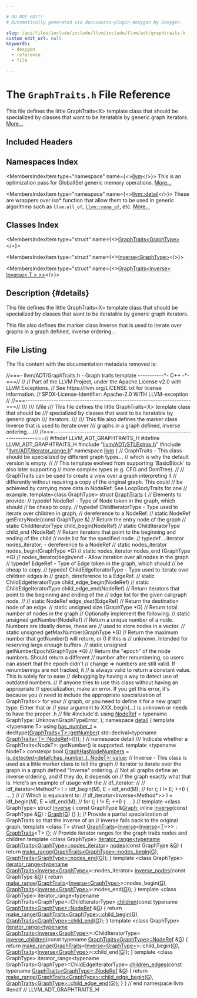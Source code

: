 ```yaml
---

# DO NOT EDIT!
# Automatically generated via docusaurus-plugin-doxygen by Doxygen.

slug: /api/files/include/include/llvm/include/llvm/adt/graphtraits-h
custom_edit_url: null
keywords:
  - doxygen
  - reference
  - file

---
```





# The `GraphTraits.h` File Reference

<DoxygenPage pluginConfig={pluginConfig}>

This file defines the little GraphTraits&lt;X&gt; template class that should be specialized by classes that want to be iteratable by generic graph iterators. <a href="#details">More...</a>

## Included Headers

<IncludesList>
<IncludesListItem
  filePath="llvm/ADT/STLExtras.h"
  permalink="/docs/api/files/include/include/llvm/include/llvm/adt/stlextras-h"
  isLocal="true" />
<IncludesListItem
  filePath="llvm/ADT/iterator_range.h"
  permalink="/docs/api/files/include/include/llvm/include/llvm/adt/iterator-range-h"
  isLocal="true" />
</IncludesList>

## Namespaces Index

<MembersIndex>

<MembersIndexItem
  type="namespace"
  name={<><a href="/docs/api/namespaces/llvm">llvm</a></>}>
This is an optimization pass for GlobalISel generic memory operations. <a href="/docs/api/namespaces/llvm/#details">More...</a>
</MembersIndexItem>

<MembersIndexItem
  type="namespace"
  name={<><a href="/docs/api/namespaces/llvm/detail">llvm::detail</a></>}>
These are wrappers over isa&#42; function that allow them to be used in generic algorithms such as <code>llvm:all&#95;of</code>, <code><a href="/docs/api/namespaces/llvm/#a7dc3069afa2ce5ea62ac2eb183e51c00">llvm::none&#95;of</a></code>, etc. <a href="/docs/api/namespaces/llvm/detail/#details">More...</a>
</MembersIndexItem>

</MembersIndex>

## Classes Index

<MembersIndex>

<MembersIndexItem
  type="struct"
  name={<><a href="/docs/api/structs/llvm/graphtraits">GraphTraits&lt;GraphType&gt;</a></>}>
</MembersIndexItem>

<MembersIndexItem
  type="struct"
  name={<><a href="/docs/api/structs/llvm/inverse">Inverse&lt;GraphType&gt;</a></>}>
</MembersIndexItem>

<MembersIndexItem
  type="struct"
  name={<><a href="/docs/api/structs/llvm/graphtraits-8625a127f11840f2b3bd3cdce18f5a97">GraphTraits&lt;Inverse&lt; Inverse&lt; T &gt; &gt;&gt;</a></>}>
</MembersIndexItem>

</MembersIndex>

## Description {#details}

This file defines the little GraphTraits&lt;X&gt; template class that should be specialized by classes that want to be iteratable by generic graph iterators.

This file also defines the marker class Inverse that is used to iterate over graphs in a graph defined, inverse ordering...

## File Listing

The file content with the documentation metadata removed is:

<ProgramListing>

<Link id="l00001" /><CodeLine lineNumber="1"><Highlight kind="comment">//===- llvm/ADT/GraphTraits.h - Graph traits template -----------&#42;- C++ -&#42;-===//</Highlight><Highlight kind="normal"></Highlight></CodeLine>
<Link id="l00002" /><CodeLine lineNumber="2"><Highlight kind="normal"></Highlight><Highlight kind="comment">//</Highlight><Highlight kind="normal"></Highlight></CodeLine>
<Link id="l00003" /><CodeLine lineNumber="3"><Highlight kind="normal"></Highlight><Highlight kind="comment">// Part of the LLVM Project, under the Apache License v2.0 with LLVM Exceptions.</Highlight><Highlight kind="normal"></Highlight></CodeLine>
<Link id="l00004" /><CodeLine lineNumber="4"><Highlight kind="normal"></Highlight><Highlight kind="comment">// See https://llvm.org/LICENSE.txt for license information.</Highlight><Highlight kind="normal"></Highlight></CodeLine>
<Link id="l00005" /><CodeLine lineNumber="5"><Highlight kind="normal"></Highlight><Highlight kind="comment">// SPDX-License-Identifier: Apache-2.0 WITH LLVM-exception</Highlight><Highlight kind="normal"></Highlight></CodeLine>
<Link id="l00006" /><CodeLine lineNumber="6"><Highlight kind="normal"></Highlight><Highlight kind="comment">//</Highlight><Highlight kind="normal"></Highlight></CodeLine>
<Link id="l00007" /><CodeLine lineNumber="7"><Highlight kind="normal"></Highlight><Highlight kind="comment">//===----------------------------------------------------------------------===//</Highlight><Highlight kind="comment"></Highlight></CodeLine>
<Link id="l00008" /><CodeLine lineNumber="8"><Highlight kind="comment">///</Highlight></CodeLine>
<Link id="l00009" /><CodeLine lineNumber="9"><Highlight kind="comment">/// \\file</Highlight></CodeLine>
<Link id="l00010" /><CodeLine lineNumber="10"><Highlight kind="comment">/// This file defines the little GraphTraits&lt;X&gt; template class that should be</Highlight></CodeLine>
<Link id="l00011" /><CodeLine lineNumber="11"><Highlight kind="comment">/// specialized by classes that want to be iteratable by generic graph</Highlight></CodeLine>
<Link id="l00012" /><CodeLine lineNumber="12"><Highlight kind="comment">/// iterators.</Highlight></CodeLine>
<Link id="l00013" /><CodeLine lineNumber="13"><Highlight kind="comment">///</Highlight></CodeLine>
<Link id="l00014" /><CodeLine lineNumber="14"><Highlight kind="comment">/// This file also defines the marker class Inverse that is used to iterate over</Highlight></CodeLine>
<Link id="l00015" /><CodeLine lineNumber="15"><Highlight kind="comment">/// graphs in a graph defined, inverse ordering...</Highlight></CodeLine>
<Link id="l00016" /><CodeLine lineNumber="16"><Highlight kind="comment">///</Highlight><Highlight kind="normal"></Highlight></CodeLine>
<Link id="l00017" /><CodeLine lineNumber="17"><Highlight kind="normal"></Highlight><Highlight kind="comment">//===----------------------------------------------------------------------===//</Highlight><Highlight kind="normal"></Highlight></CodeLine>
<Link id="l00018" /><CodeLine lineNumber="18"><Highlight kind="normal"></Highlight></CodeLine>
<Link id="l00019" /><CodeLine lineNumber="19"><Highlight kind="normal"></Highlight><Highlight kind="preprocessor">#ifndef LLVM&#95;ADT&#95;GRAPHTRAITS&#95;H</Highlight><Highlight kind="normal"></Highlight></CodeLine>
<Link id="l00020" /><CodeLine lineNumber="20"><Highlight kind="normal"></Highlight><Highlight kind="preprocessor">#define LLVM&#95;ADT&#95;GRAPHTRAITS&#95;H</Highlight><Highlight kind="normal"></Highlight></CodeLine>
<Link id="l00021" /><CodeLine lineNumber="21"><Highlight kind="normal"></Highlight></CodeLine>
<Link id="l00022" /><CodeLine lineNumber="22"><Highlight kind="normal"></Highlight><Highlight kind="preprocessor">#include &quot;<a href="/docs/api/files/include/include/llvm/include/llvm/adt/stlextras-h">llvm/ADT/STLExtras.h</a>&quot;</Highlight><Highlight kind="normal"></Highlight></CodeLine>
<Link id="l00023" /><CodeLine lineNumber="23"><Highlight kind="normal"></Highlight><Highlight kind="preprocessor">#include &quot;<a href="/docs/api/files/include/include/llvm/include/llvm/adt/iterator-range-h">llvm/ADT/iterator&#95;range.h</a>&quot;</Highlight><Highlight kind="normal"></Highlight></CodeLine>
<Link id="l00024" /><CodeLine lineNumber="24"><Highlight kind="normal"></Highlight></CodeLine>
<Link id="l00025" /><CodeLine lineNumber="25"><Highlight kind="normal"></Highlight><Highlight kind="keyword">namespace </Highlight><Highlight kind="normal"><a href="/docs/api/namespaces/llvm">llvm</a> &#123;</Highlight></CodeLine>
<Link id="l00026" /><CodeLine lineNumber="26"><Highlight kind="normal"></Highlight></CodeLine>
<Link id="l00027" /><CodeLine lineNumber="27"><Highlight kind="normal"></Highlight><Highlight kind="comment">// GraphTraits - This class should be specialized by different graph types...</Highlight><Highlight kind="normal"></Highlight></CodeLine>
<Link id="l00028" /><CodeLine lineNumber="28"><Highlight kind="normal"></Highlight><Highlight kind="comment">// which is why the default version is empty.</Highlight><Highlight kind="normal"></Highlight></CodeLine>
<Link id="l00029" /><CodeLine lineNumber="29"><Highlight kind="normal"></Highlight><Highlight kind="comment">//</Highlight><Highlight kind="normal"></Highlight></CodeLine>
<Link id="l00030" /><CodeLine lineNumber="30"><Highlight kind="normal"></Highlight><Highlight kind="comment">// This template evolved from supporting &#96;BasicBlock&#96; to also later supporting</Highlight><Highlight kind="normal"></Highlight></CodeLine>
<Link id="l00031" /><CodeLine lineNumber="31"><Highlight kind="normal"></Highlight><Highlight kind="comment">// more complex types (e.g. CFG and DomTree).</Highlight><Highlight kind="normal"></Highlight></CodeLine>
<Link id="l00032" /><CodeLine lineNumber="32"><Highlight kind="normal"></Highlight><Highlight kind="comment">//</Highlight><Highlight kind="normal"></Highlight></CodeLine>
<Link id="l00033" /><CodeLine lineNumber="33"><Highlight kind="normal"></Highlight><Highlight kind="comment">// GraphTraits can be used to create a view over a graph interpreting it</Highlight><Highlight kind="normal"></Highlight></CodeLine>
<Link id="l00034" /><CodeLine lineNumber="34"><Highlight kind="normal"></Highlight><Highlight kind="comment">// differently without requiring a copy of the original graph. This could</Highlight><Highlight kind="normal"></Highlight></CodeLine>
<Link id="l00035" /><CodeLine lineNumber="35"><Highlight kind="normal"></Highlight><Highlight kind="comment">// be achieved by carrying more data in NodeRef. See LoopBodyTraits for one</Highlight><Highlight kind="normal"></Highlight></CodeLine>
<Link id="l00036" /><CodeLine lineNumber="36"><Highlight kind="normal"></Highlight><Highlight kind="comment">// example.</Highlight><Highlight kind="normal"></Highlight></CodeLine>
<Link id="l00037" /><CodeLine lineNumber="37"><Highlight kind="normal"></Highlight><Highlight kind="keyword">template</Highlight><Highlight kind="normal">&lt;</Highlight><Highlight kind="keyword">class</Highlight><Highlight kind="normal"> GraphType&gt;</Highlight></CodeLine>
<Link id="l00038" /><CodeLine lineNumber="38" lineLink="/docs/api/structs/llvm/graphtraits"><Highlight kind="normal"></Highlight><Highlight kind="keyword">struct </Highlight><Highlight kind="normal"><a href="/docs/api/structs/llvm/graphtraits">GraphTraits</a> &#123;</Highlight></CodeLine>
<Link id="l00039" /><CodeLine lineNumber="39"><Highlight kind="normal">  </Highlight><Highlight kind="comment">// Elements to provide:</Highlight><Highlight kind="normal"></Highlight></CodeLine>
<Link id="l00040" /><CodeLine lineNumber="40"><Highlight kind="normal"></Highlight></CodeLine>
<Link id="l00041" /><CodeLine lineNumber="41"><Highlight kind="normal">  </Highlight><Highlight kind="comment">// typedef NodeRef           - Type of Node token in the graph, which should</Highlight><Highlight kind="normal"></Highlight></CodeLine>
<Link id="l00042" /><CodeLine lineNumber="42"><Highlight kind="normal">  </Highlight><Highlight kind="comment">//                             be cheap to copy.</Highlight><Highlight kind="normal"></Highlight></CodeLine>
<Link id="l00043" /><CodeLine lineNumber="43"><Highlight kind="normal">  </Highlight><Highlight kind="comment">// typedef ChildIteratorType - Type used to iterate over children in graph,</Highlight><Highlight kind="normal"></Highlight></CodeLine>
<Link id="l00044" /><CodeLine lineNumber="44"><Highlight kind="normal">  </Highlight><Highlight kind="comment">//                             dereference to a NodeRef.</Highlight><Highlight kind="normal"></Highlight></CodeLine>
<Link id="l00045" /><CodeLine lineNumber="45"><Highlight kind="normal"></Highlight></CodeLine>
<Link id="l00046" /><CodeLine lineNumber="46"><Highlight kind="normal">  </Highlight><Highlight kind="comment">// static NodeRef getEntryNode(const GraphType &amp;)</Highlight><Highlight kind="normal"></Highlight></CodeLine>
<Link id="l00047" /><CodeLine lineNumber="47"><Highlight kind="normal">  </Highlight><Highlight kind="comment">//    Return the entry node of the graph</Highlight><Highlight kind="normal"></Highlight></CodeLine>
<Link id="l00048" /><CodeLine lineNumber="48"><Highlight kind="normal"></Highlight></CodeLine>
<Link id="l00049" /><CodeLine lineNumber="49"><Highlight kind="normal">  </Highlight><Highlight kind="comment">// static ChildIteratorType child&#95;begin(NodeRef)</Highlight><Highlight kind="normal"></Highlight></CodeLine>
<Link id="l00050" /><CodeLine lineNumber="50"><Highlight kind="normal">  </Highlight><Highlight kind="comment">// static ChildIteratorType child&#95;end  (NodeRef)</Highlight><Highlight kind="normal"></Highlight></CodeLine>
<Link id="l00051" /><CodeLine lineNumber="51"><Highlight kind="normal">  </Highlight><Highlight kind="comment">//    Return iterators that point to the beginning and ending of the child</Highlight><Highlight kind="normal"></Highlight></CodeLine>
<Link id="l00052" /><CodeLine lineNumber="52"><Highlight kind="normal">  </Highlight><Highlight kind="comment">//    node list for the specified node.</Highlight><Highlight kind="normal"></Highlight></CodeLine>
<Link id="l00053" /><CodeLine lineNumber="53"><Highlight kind="normal"></Highlight></CodeLine>
<Link id="l00054" /><CodeLine lineNumber="54"><Highlight kind="normal">  </Highlight><Highlight kind="comment">// typedef  ...iterator nodes&#95;iterator; - dereference to a NodeRef</Highlight><Highlight kind="normal"></Highlight></CodeLine>
<Link id="l00055" /><CodeLine lineNumber="55"><Highlight kind="normal">  </Highlight><Highlight kind="comment">// static nodes&#95;iterator nodes&#95;begin(GraphType &#42;G)</Highlight><Highlight kind="normal"></Highlight></CodeLine>
<Link id="l00056" /><CodeLine lineNumber="56"><Highlight kind="normal">  </Highlight><Highlight kind="comment">// static nodes&#95;iterator nodes&#95;end  (GraphType &#42;G)</Highlight><Highlight kind="normal"></Highlight></CodeLine>
<Link id="l00057" /><CodeLine lineNumber="57"><Highlight kind="normal">  </Highlight><Highlight kind="comment">//    nodes&#95;iterator/begin/end - Allow iteration over all nodes in the graph</Highlight><Highlight kind="normal"></Highlight></CodeLine>
<Link id="l00058" /><CodeLine lineNumber="58"><Highlight kind="normal"></Highlight></CodeLine>
<Link id="l00059" /><CodeLine lineNumber="59"><Highlight kind="normal">  </Highlight><Highlight kind="comment">// typedef EdgeRef           - Type of Edge token in the graph, which should</Highlight><Highlight kind="normal"></Highlight></CodeLine>
<Link id="l00060" /><CodeLine lineNumber="60"><Highlight kind="normal">  </Highlight><Highlight kind="comment">//                             be cheap to copy.</Highlight><Highlight kind="normal"></Highlight></CodeLine>
<Link id="l00061" /><CodeLine lineNumber="61"><Highlight kind="normal">  </Highlight><Highlight kind="comment">// typedef ChildEdgeIteratorType - Type used to iterate over children edges in</Highlight><Highlight kind="normal"></Highlight></CodeLine>
<Link id="l00062" /><CodeLine lineNumber="62"><Highlight kind="normal">  </Highlight><Highlight kind="comment">//                             graph, dereference to a EdgeRef.</Highlight><Highlight kind="normal"></Highlight></CodeLine>
<Link id="l00063" /><CodeLine lineNumber="63"><Highlight kind="normal"></Highlight></CodeLine>
<Link id="l00064" /><CodeLine lineNumber="64"><Highlight kind="normal">  </Highlight><Highlight kind="comment">// static ChildEdgeIteratorType child&#95;edge&#95;begin(NodeRef)</Highlight><Highlight kind="normal"></Highlight></CodeLine>
<Link id="l00065" /><CodeLine lineNumber="65"><Highlight kind="normal">  </Highlight><Highlight kind="comment">// static ChildEdgeIteratorType child&#95;edge&#95;end(NodeRef)</Highlight><Highlight kind="normal"></Highlight></CodeLine>
<Link id="l00066" /><CodeLine lineNumber="66"><Highlight kind="normal">  </Highlight><Highlight kind="comment">//     Return iterators that point to the beginning and ending of the</Highlight><Highlight kind="normal"></Highlight></CodeLine>
<Link id="l00067" /><CodeLine lineNumber="67"><Highlight kind="normal">  </Highlight><Highlight kind="comment">//     edge list for the given callgraph node.</Highlight><Highlight kind="normal"></Highlight></CodeLine>
<Link id="l00068" /><CodeLine lineNumber="68"><Highlight kind="normal">  </Highlight><Highlight kind="comment">//</Highlight><Highlight kind="normal"></Highlight></CodeLine>
<Link id="l00069" /><CodeLine lineNumber="69"><Highlight kind="normal">  </Highlight><Highlight kind="comment">// static NodeRef edge&#95;dest(EdgeRef)</Highlight><Highlight kind="normal"></Highlight></CodeLine>
<Link id="l00070" /><CodeLine lineNumber="70"><Highlight kind="normal">  </Highlight><Highlight kind="comment">//     Return the destination node of an edge.</Highlight><Highlight kind="normal"></Highlight></CodeLine>
<Link id="l00071" /><CodeLine lineNumber="71"><Highlight kind="normal"></Highlight></CodeLine>
<Link id="l00072" /><CodeLine lineNumber="72"><Highlight kind="normal">  </Highlight><Highlight kind="comment">// static unsigned       size       (GraphType &#42;G)</Highlight><Highlight kind="normal"></Highlight></CodeLine>
<Link id="l00073" /><CodeLine lineNumber="73"><Highlight kind="normal">  </Highlight><Highlight kind="comment">//    Return total number of nodes in the graph</Highlight><Highlight kind="normal"></Highlight></CodeLine>
<Link id="l00074" /><CodeLine lineNumber="74"><Highlight kind="normal"></Highlight></CodeLine>
<Link id="l00075" /><CodeLine lineNumber="75"><Highlight kind="normal">  </Highlight><Highlight kind="comment">// Optionally implement the following:</Highlight><Highlight kind="normal"></Highlight></CodeLine>
<Link id="l00076" /><CodeLine lineNumber="76"><Highlight kind="normal">  </Highlight><Highlight kind="comment">// static unsigned getNumber(NodeRef)</Highlight><Highlight kind="normal"></Highlight></CodeLine>
<Link id="l00077" /><CodeLine lineNumber="77"><Highlight kind="normal">  </Highlight><Highlight kind="comment">//    Return a unique number of a node. Numbers are ideally dense, these are</Highlight><Highlight kind="normal"></Highlight></CodeLine>
<Link id="l00078" /><CodeLine lineNumber="78"><Highlight kind="normal">  </Highlight><Highlight kind="comment">//    used to store nodes in a vector.</Highlight><Highlight kind="normal"></Highlight></CodeLine>
<Link id="l00079" /><CodeLine lineNumber="79"><Highlight kind="normal">  </Highlight><Highlight kind="comment">// static unsigned getMaxNumber(GraphType &#42;G)</Highlight><Highlight kind="normal"></Highlight></CodeLine>
<Link id="l00080" /><CodeLine lineNumber="80"><Highlight kind="normal">  </Highlight><Highlight kind="comment">//    Return the maximum number that getNumber() will return, or 0 if this is</Highlight><Highlight kind="normal"></Highlight></CodeLine>
<Link id="l00081" /><CodeLine lineNumber="81"><Highlight kind="normal">  </Highlight><Highlight kind="comment">//    unknown. Intended for reserving large enough buffers.</Highlight><Highlight kind="normal"></Highlight></CodeLine>
<Link id="l00082" /><CodeLine lineNumber="82"><Highlight kind="normal">  </Highlight><Highlight kind="comment">// static unsigned getNumberEpoch(GraphType &#42;G)</Highlight><Highlight kind="normal"></Highlight></CodeLine>
<Link id="l00083" /><CodeLine lineNumber="83"><Highlight kind="normal">  </Highlight><Highlight kind="comment">//    Return the &quot;epoch&quot; of the node numbers. Should return a different</Highlight><Highlight kind="normal"></Highlight></CodeLine>
<Link id="l00084" /><CodeLine lineNumber="84"><Highlight kind="normal">  </Highlight><Highlight kind="comment">//    number after renumbering, so users can assert that the epoch didn&#39;t</Highlight><Highlight kind="normal"></Highlight></CodeLine>
<Link id="l00085" /><CodeLine lineNumber="85"><Highlight kind="normal">  </Highlight><Highlight kind="comment">//    change =&gt; numbers are still valid. If renumberings are not tracked, it</Highlight><Highlight kind="normal"></Highlight></CodeLine>
<Link id="l00086" /><CodeLine lineNumber="86"><Highlight kind="normal">  </Highlight><Highlight kind="comment">//    is always valid to return a constant value. This is solely for to ease</Highlight><Highlight kind="normal"></Highlight></CodeLine>
<Link id="l00087" /><CodeLine lineNumber="87"><Highlight kind="normal">  </Highlight><Highlight kind="comment">//    debugging by having a way to detect use of outdated numbers.</Highlight><Highlight kind="normal"></Highlight></CodeLine>
<Link id="l00088" /><CodeLine lineNumber="88"><Highlight kind="normal"></Highlight></CodeLine>
<Link id="l00089" /><CodeLine lineNumber="89"><Highlight kind="normal">  </Highlight><Highlight kind="comment">// If anyone tries to use this class without having an appropriate</Highlight><Highlight kind="normal"></Highlight></CodeLine>
<Link id="l00090" /><CodeLine lineNumber="90"><Highlight kind="normal">  </Highlight><Highlight kind="comment">// specialization, make an error.  If you get this error, it&#39;s because you</Highlight><Highlight kind="normal"></Highlight></CodeLine>
<Link id="l00091" /><CodeLine lineNumber="91"><Highlight kind="normal">  </Highlight><Highlight kind="comment">// need to include the appropriate specialization of GraphTraits&lt;&gt; for your</Highlight><Highlight kind="normal"></Highlight></CodeLine>
<Link id="l00092" /><CodeLine lineNumber="92"><Highlight kind="normal">  </Highlight><Highlight kind="comment">// graph, or you need to define it for a new graph type. Either that or</Highlight><Highlight kind="normal"></Highlight></CodeLine>
<Link id="l00093" /><CodeLine lineNumber="93"><Highlight kind="normal">  </Highlight><Highlight kind="comment">// your argument to XXX&#95;begin(...) is unknown or needs to have the proper .h</Highlight><Highlight kind="normal"></Highlight></CodeLine>
<Link id="l00094" /><CodeLine lineNumber="94"><Highlight kind="normal">  </Highlight><Highlight kind="comment">// file #include&#39;d.</Highlight><Highlight kind="normal"></Highlight></CodeLine>
<Link id="l00095" /><CodeLine lineNumber="95" lineLink="/docs/api/structs/llvm/graphtraits/#a741f7d63af17a7bd0bcf63f68e8658bd"><Highlight kind="normal">  </Highlight><Highlight kind="keyword">using </Highlight><Highlight kind="normal"><a href="/docs/api/structs/llvm/graphtraits/#a741f7d63af17a7bd0bcf63f68e8658bd">NodeRef</a> = </Highlight><Highlight kind="keyword">typename</Highlight><Highlight kind="normal"> GraphType::UnknownGraphTypeError;</Highlight></CodeLine>
<Link id="l00096" /><CodeLine lineNumber="96"><Highlight kind="normal">&#125;;</Highlight></CodeLine>
<Link id="l00097" /><CodeLine lineNumber="97"><Highlight kind="normal"></Highlight></CodeLine>
<Link id="l00098" /><CodeLine lineNumber="98"><Highlight kind="normal"></Highlight><Highlight kind="keyword">namespace </Highlight><Highlight kind="normal"><a href="/docs/api/namespaces/detail">detail</a> &#123;</Highlight></CodeLine>
<Link id="l00099" /><CodeLine lineNumber="99"><Highlight kind="normal"></Highlight><Highlight kind="keyword">template</Highlight><Highlight kind="normal"> &lt;</Highlight><Highlight kind="keyword">typename</Highlight><Highlight kind="normal"> T&gt;</Highlight></CodeLine>
<Link id="l00100" /><CodeLine lineNumber="100" lineLink="/docs/api/namespaces/llvm/detail/#a8feeffd2268798408e76f19ab9ba09dc"><Highlight kind="normal"></Highlight><Highlight kind="keyword">using </Highlight><Highlight kind="normal"><a href="/docs/api/namespaces/llvm/detail/#a8feeffd2268798408e76f19ab9ba09dc">has&#95;number&#95;t</a> = </Highlight><Highlight kind="keyword">decltype</Highlight><Highlight kind="normal">(<a href="/docs/api/structs/llvm/graphtraits">GraphTraits&lt;T&gt;::getNumber</a>(</Highlight></CodeLine>
<Link id="l00101" /><CodeLine lineNumber="101"><Highlight kind="normal">    std::declval&lt;</Highlight><Highlight kind="keyword">typename</Highlight><Highlight kind="normal"> <a href="/docs/api/structs/llvm/graphtraits/#a741f7d63af17a7bd0bcf63f68e8658bd">GraphTraits&lt;T&gt;::NodeRef</a>&gt;()));</Highlight></CodeLine>
<Link id="l00102" /><CodeLine lineNumber="102"><Highlight kind="normal">&#125; </Highlight><Highlight kind="comment">// namespace detail</Highlight><Highlight kind="normal"></Highlight></CodeLine>
<Link id="l00103" /><CodeLine lineNumber="103"><Highlight kind="normal"></Highlight><Highlight kind="comment"></Highlight></CodeLine>
<Link id="l00104" /><CodeLine lineNumber="104"><Highlight kind="comment">/// Indicate whether a GraphTraits&lt;NodeT&gt;::getNumber() is supported.</Highlight><Highlight kind="normal"></Highlight></CodeLine>
<Link id="l00105" /><CodeLine lineNumber="105"><Highlight kind="normal"></Highlight><Highlight kind="keyword">template</Highlight><Highlight kind="normal"> &lt;</Highlight><Highlight kind="keyword">typename</Highlight><Highlight kind="normal"> NodeT&gt;</Highlight></CodeLine>
<Link id="l00106" /><CodeLine lineNumber="106" lineLink="/docs/api/namespaces/llvm/#a35a70f3171a1748822370ffb5f9324bf"><Highlight kind="normal"></Highlight><Highlight kind="keyword">constexpr</Highlight><Highlight kind="normal"> </Highlight><Highlight kind="keywordtype">bool</Highlight><Highlight kind="normal"> <a href="/docs/api/namespaces/llvm/#a35a70f3171a1748822370ffb5f9324bf">GraphHasNodeNumbers</a> =</Highlight></CodeLine>
<Link id="l00107" /><CodeLine lineNumber="107"><Highlight kind="normal">    <a href="/docs/api/namespaces/llvm/#abf1ad174f29a434886594433ce8a787f">is&#95;detected&lt;detail::has&#95;number&#95;t, NodeT&gt;::value</a>;</Highlight></CodeLine>
<Link id="l00108" /><CodeLine lineNumber="108"><Highlight kind="normal"></Highlight></CodeLine>
<Link id="l00109" /><CodeLine lineNumber="109"><Highlight kind="normal"></Highlight><Highlight kind="comment">// Inverse - This class is used as a little marker class to tell the graph</Highlight><Highlight kind="normal"></Highlight></CodeLine>
<Link id="l00110" /><CodeLine lineNumber="110"><Highlight kind="normal"></Highlight><Highlight kind="comment">// iterator to iterate over the graph in a graph defined &quot;Inverse&quot; ordering.</Highlight><Highlight kind="normal"></Highlight></CodeLine>
<Link id="l00111" /><CodeLine lineNumber="111"><Highlight kind="normal"></Highlight><Highlight kind="comment">// Not all graphs define an inverse ordering, and if they do, it depends on</Highlight><Highlight kind="normal"></Highlight></CodeLine>
<Link id="l00112" /><CodeLine lineNumber="112"><Highlight kind="normal"></Highlight><Highlight kind="comment">// the graph exactly what that is.  Here&#39;s an example of usage with the</Highlight><Highlight kind="normal"></Highlight></CodeLine>
<Link id="l00113" /><CodeLine lineNumber="113"><Highlight kind="normal"></Highlight><Highlight kind="comment">// df&#95;iterator:</Highlight><Highlight kind="normal"></Highlight></CodeLine>
<Link id="l00114" /><CodeLine lineNumber="114"><Highlight kind="normal"></Highlight><Highlight kind="comment">//</Highlight><Highlight kind="normal"></Highlight></CodeLine>
<Link id="l00115" /><CodeLine lineNumber="115"><Highlight kind="normal"></Highlight><Highlight kind="comment">// idf&#95;iterator&lt;Method&#42;&gt; I = idf&#95;begin(M), E = idf&#95;end(M);</Highlight><Highlight kind="normal"></Highlight></CodeLine>
<Link id="l00116" /><CodeLine lineNumber="116"><Highlight kind="normal"></Highlight><Highlight kind="comment">// for (; I != E; ++I) &#123; ... &#125;</Highlight><Highlight kind="normal"></Highlight></CodeLine>
<Link id="l00117" /><CodeLine lineNumber="117"><Highlight kind="normal"></Highlight><Highlight kind="comment">//</Highlight><Highlight kind="normal"></Highlight></CodeLine>
<Link id="l00118" /><CodeLine lineNumber="118"><Highlight kind="normal"></Highlight><Highlight kind="comment">// Which is equivalent to:</Highlight><Highlight kind="normal"></Highlight></CodeLine>
<Link id="l00119" /><CodeLine lineNumber="119"><Highlight kind="normal"></Highlight><Highlight kind="comment">// df&#95;iterator&lt;Inverse&lt;Method&#42;&gt;&gt; I = idf&#95;begin(M), E = idf&#95;end(M);</Highlight><Highlight kind="normal"></Highlight></CodeLine>
<Link id="l00120" /><CodeLine lineNumber="120"><Highlight kind="normal"></Highlight><Highlight kind="comment">// for (; I != E; ++I) &#123; ... &#125;</Highlight><Highlight kind="normal"></Highlight></CodeLine>
<Link id="l00121" /><CodeLine lineNumber="121"><Highlight kind="normal"></Highlight><Highlight kind="comment">//</Highlight><Highlight kind="normal"></Highlight></CodeLine>
<Link id="l00122" /><CodeLine lineNumber="122"><Highlight kind="normal"></Highlight><Highlight kind="keyword">template</Highlight><Highlight kind="normal"> &lt;</Highlight><Highlight kind="keyword">class</Highlight><Highlight kind="normal"> GraphType&gt;</Highlight></CodeLine>
<Link id="l00123" /><CodeLine lineNumber="123" lineLink="/docs/api/structs/llvm/inverse"><Highlight kind="normal"></Highlight><Highlight kind="keyword">struct </Highlight><Highlight kind="normal"><a href="/docs/api/structs/llvm/inverse/#a8fbccad4b16b94dadafea57bad9ee017">Inverse</a> &#123;</Highlight></CodeLine>
<Link id="l00124" /><CodeLine lineNumber="124" lineLink="/docs/api/structs/llvm/inverse/#a169e126ff147c68b5f1cfd6a1d2c8286"><Highlight kind="normal">  </Highlight><Highlight kind="keyword">const</Highlight><Highlight kind="normal"> GraphType &amp;<a href="/docs/api/structs/llvm/inverse/#a169e126ff147c68b5f1cfd6a1d2c8286">Graph</a>;</Highlight></CodeLine>
<Link id="l00125" /><CodeLine lineNumber="125"><Highlight kind="normal"></Highlight></CodeLine>
<Link id="l00126" /><CodeLine lineNumber="126" lineLink="/docs/api/structs/llvm/inverse/#a8fbccad4b16b94dadafea57bad9ee017"><Highlight kind="normal">  </Highlight><Highlight kind="keyword">inline</Highlight><Highlight kind="normal"> <a href="/docs/api/structs/llvm/inverse/#a8fbccad4b16b94dadafea57bad9ee017">Inverse</a>(</Highlight><Highlight kind="keyword">const</Highlight><Highlight kind="normal"> GraphType &amp;<a href="/docs/api/files/lib/lib/support/md5-cpp/#ad96b7cf3182ce2ba85e5a7a93b12c441">G</a>) : <a href="/docs/api/structs/llvm/inverse/#a169e126ff147c68b5f1cfd6a1d2c8286">Graph</a>(<a href="/docs/api/files/lib/lib/support/md5-cpp/#ad96b7cf3182ce2ba85e5a7a93b12c441">G</a>) &#123;&#125;</Highlight></CodeLine>
<Link id="l00127" /><CodeLine lineNumber="127"><Highlight kind="normal">&#125;;</Highlight></CodeLine>
<Link id="l00128" /><CodeLine lineNumber="128"><Highlight kind="normal"></Highlight></CodeLine>
<Link id="l00129" /><CodeLine lineNumber="129"><Highlight kind="normal"></Highlight><Highlight kind="comment">// Provide a partial specialization of GraphTraits so that the inverse of an</Highlight><Highlight kind="normal"></Highlight></CodeLine>
<Link id="l00130" /><CodeLine lineNumber="130"><Highlight kind="normal"></Highlight><Highlight kind="comment">// inverse falls back to the original graph.</Highlight><Highlight kind="normal"></Highlight></CodeLine>
<Link id="l00131" /><CodeLine lineNumber="131" lineLink="/docs/api/structs/llvm/graphtraits-8625a127f11840f2b3bd3cdce18f5a97"><Highlight kind="normal"></Highlight><Highlight kind="keyword">template</Highlight><Highlight kind="normal"> &lt;</Highlight><Highlight kind="keyword">class</Highlight><Highlight kind="normal"> T&gt; </Highlight><Highlight kind="keyword">struct </Highlight><Highlight kind="normal"><a href="/docs/api/structs/llvm/graphtraits">GraphTraits</a>&lt;<a href="/docs/api/structs/llvm/inverse">Inverse</a>&lt;<a href="/docs/api/structs/llvm/inverse">Inverse</a>&lt;<a href="/docs/api/files/lib/lib/target/lib/target/mips/mips16isellowering-cpp/#a0acb682b8260ab1c60b918599864e2e5">T</a>&gt;&gt;&gt; : <a href="/docs/api/structs/llvm/graphtraits">GraphTraits</a>&lt;T&gt; &#123;&#125;;</Highlight></CodeLine>
<Link id="l00132" /><CodeLine lineNumber="132"><Highlight kind="normal"></Highlight></CodeLine>
<Link id="l00133" /><CodeLine lineNumber="133"><Highlight kind="normal"></Highlight><Highlight kind="comment">// Provide iterator ranges for the graph traits nodes and children</Highlight><Highlight kind="normal"></Highlight></CodeLine>
<Link id="l00134" /><CodeLine lineNumber="134"><Highlight kind="normal"></Highlight><Highlight kind="keyword">template</Highlight><Highlight kind="normal"> &lt;</Highlight><Highlight kind="keyword">class</Highlight><Highlight kind="normal"> GraphType&gt;</Highlight></CodeLine>
<Link id="l00135" /><CodeLine lineNumber="135"><Highlight kind="normal"><a href="/docs/api/classes/llvm/iterator-range">iterator&#95;range&lt;typename GraphTraits&lt;GraphType&gt;::nodes&#95;iterator</a>&gt;</Highlight></CodeLine>
<Link id="l00136" /><CodeLine lineNumber="136" lineLink="/docs/api/namespaces/llvm/#a1f108d77e1ecf5e30bbd3c7d8818af84"><Highlight kind="normal"><a href="/docs/api/files/lib/lib/target/lib/target/amdgpu/amdgpuunifydivergentexitnodes-cpp/#aaa253dd3e56c37edd403113782c0ef94">nodes</a>(</Highlight><Highlight kind="keyword">const</Highlight><Highlight kind="normal"> GraphType &amp;<a href="/docs/api/files/lib/lib/support/md5-cpp/#ad96b7cf3182ce2ba85e5a7a93b12c441">G</a>) &#123;</Highlight></CodeLine>
<Link id="l00137" /><CodeLine lineNumber="137"><Highlight kind="normal">  </Highlight><Highlight kind="keywordflow">return</Highlight><Highlight kind="normal"> <a href="/docs/api/namespaces/llvm/#a341215803e83773a3e97860dc291f121">make&#95;range</a>(<a href="/docs/api/structs/llvm/graphtraits">GraphTraits&lt;GraphType&gt;::nodes&#95;begin</a>(<a href="/docs/api/files/lib/lib/support/md5-cpp/#ad96b7cf3182ce2ba85e5a7a93b12c441">G</a>),</Highlight></CodeLine>
<Link id="l00138" /><CodeLine lineNumber="138"><Highlight kind="normal">                    <a href="/docs/api/structs/llvm/graphtraits">GraphTraits&lt;GraphType&gt;::nodes&#95;end</a>(<a href="/docs/api/files/lib/lib/support/md5-cpp/#ad96b7cf3182ce2ba85e5a7a93b12c441">G</a>));</Highlight></CodeLine>
<Link id="l00139" /><CodeLine lineNumber="139"><Highlight kind="normal">&#125;</Highlight></CodeLine>
<Link id="l00140" /><CodeLine lineNumber="140"><Highlight kind="normal"></Highlight><Highlight kind="keyword">template</Highlight><Highlight kind="normal"> &lt;</Highlight><Highlight kind="keyword">class</Highlight><Highlight kind="normal"> GraphType&gt;</Highlight></CodeLine>
<Link id="l00141" /><CodeLine lineNumber="141"><Highlight kind="normal"><a href="/docs/api/namespaces/llvm/#a9b5301a03dc90d7ac00440e2de4d9149">iterator&#95;range&lt;typename GraphTraits&lt;Inverse&lt;GraphType&gt;</a>&gt;::nodes&#95;iterator&gt;</Highlight></CodeLine>
<Link id="l00142" /><CodeLine lineNumber="142" lineLink="/docs/api/namespaces/llvm/#a295f89a82b979d11bcb59c0cae982a6c"><Highlight kind="normal"><a href="/docs/api/namespaces/llvm/#a295f89a82b979d11bcb59c0cae982a6c">inverse&#95;nodes</a>(</Highlight><Highlight kind="keyword">const</Highlight><Highlight kind="normal"> GraphType &amp;<a href="/docs/api/files/lib/lib/support/md5-cpp/#ad96b7cf3182ce2ba85e5a7a93b12c441">G</a>) &#123;</Highlight></CodeLine>
<Link id="l00143" /><CodeLine lineNumber="143"><Highlight kind="normal">  </Highlight><Highlight kind="keywordflow">return</Highlight><Highlight kind="normal"> <a href="/docs/api/namespaces/llvm/#a341215803e83773a3e97860dc291f121">make&#95;range</a>(<a href="/docs/api/structs/llvm/graphtraits">GraphTraits</a>&lt;<a href="/docs/api/structs/llvm/inverse">Inverse&lt;GraphType&gt;</a>&gt;::nodes&#95;begin(<a href="/docs/api/files/lib/lib/support/md5-cpp/#ad96b7cf3182ce2ba85e5a7a93b12c441">G</a>),</Highlight></CodeLine>
<Link id="l00144" /><CodeLine lineNumber="144"><Highlight kind="normal">                    <a href="/docs/api/structs/llvm/graphtraits">GraphTraits</a>&lt;<a href="/docs/api/structs/llvm/inverse">Inverse&lt;GraphType&gt;</a>&gt;::nodes&#95;end(<a href="/docs/api/files/lib/lib/support/md5-cpp/#ad96b7cf3182ce2ba85e5a7a93b12c441">G</a>));</Highlight></CodeLine>
<Link id="l00145" /><CodeLine lineNumber="145"><Highlight kind="normal">&#125;</Highlight></CodeLine>
<Link id="l00146" /><CodeLine lineNumber="146"><Highlight kind="normal"></Highlight></CodeLine>
<Link id="l00147" /><CodeLine lineNumber="147"><Highlight kind="normal"></Highlight><Highlight kind="keyword">template</Highlight><Highlight kind="normal"> &lt;</Highlight><Highlight kind="keyword">class</Highlight><Highlight kind="normal"> GraphType&gt;</Highlight></CodeLine>
<Link id="l00148" /><CodeLine lineNumber="148"><Highlight kind="normal">iterator&#95;range&lt;typename GraphTraits&lt;GraphType&gt;::ChildIteratorType&gt;</Highlight></CodeLine>
<Link id="l00149" /><CodeLine lineNumber="149" lineLink="/docs/api/namespaces/llvm/#acc2e6a2001a5f102f18060a53520e82b"><Highlight kind="normal"><a href="/docs/api/namespaces/llvm/#acc2e6a2001a5f102f18060a53520e82b">children</a>(</Highlight><Highlight kind="keyword">const</Highlight><Highlight kind="normal"> </Highlight><Highlight kind="keyword">typename</Highlight><Highlight kind="normal"> <a href="/docs/api/structs/llvm/graphtraits/#a741f7d63af17a7bd0bcf63f68e8658bd">GraphTraits&lt;GraphType&gt;::NodeRef</a> &amp;<a href="/docs/api/files/lib/lib/support/md5-cpp/#ad96b7cf3182ce2ba85e5a7a93b12c441">G</a>) &#123;</Highlight></CodeLine>
<Link id="l00150" /><CodeLine lineNumber="150"><Highlight kind="normal">  </Highlight><Highlight kind="keywordflow">return</Highlight><Highlight kind="normal"> <a href="/docs/api/namespaces/llvm/#a341215803e83773a3e97860dc291f121">make&#95;range</a>(<a href="/docs/api/structs/llvm/graphtraits">GraphTraits&lt;GraphType&gt;::child&#95;begin</a>(<a href="/docs/api/files/lib/lib/support/md5-cpp/#ad96b7cf3182ce2ba85e5a7a93b12c441">G</a>),</Highlight></CodeLine>
<Link id="l00151" /><CodeLine lineNumber="151"><Highlight kind="normal">                    <a href="/docs/api/structs/llvm/graphtraits">GraphTraits&lt;GraphType&gt;::child&#95;end</a>(<a href="/docs/api/files/lib/lib/support/md5-cpp/#ad96b7cf3182ce2ba85e5a7a93b12c441">G</a>));</Highlight></CodeLine>
<Link id="l00152" /><CodeLine lineNumber="152"><Highlight kind="normal">&#125;</Highlight></CodeLine>
<Link id="l00153" /><CodeLine lineNumber="153"><Highlight kind="normal"></Highlight></CodeLine>
<Link id="l00154" /><CodeLine lineNumber="154"><Highlight kind="normal"></Highlight><Highlight kind="keyword">template</Highlight><Highlight kind="normal"> &lt;</Highlight><Highlight kind="keyword">class</Highlight><Highlight kind="normal"> GraphType&gt;</Highlight></CodeLine>
<Link id="l00155" /><CodeLine lineNumber="155"><Highlight kind="normal"><a href="/docs/api/namespaces/llvm/#a9b5301a03dc90d7ac00440e2de4d9149">iterator&#95;range&lt;typename GraphTraits&lt;Inverse&lt;GraphType&gt;</a>&gt;::ChildIteratorType&gt;</Highlight></CodeLine>
<Link id="l00156" /><CodeLine lineNumber="156" lineLink="/docs/api/namespaces/llvm/#aadc93e5b694cde77f4a8a3695372b990"><Highlight kind="normal"><a href="/docs/api/namespaces/llvm/#aadc93e5b694cde77f4a8a3695372b990">inverse&#95;children</a>(</Highlight><Highlight kind="keyword">const</Highlight><Highlight kind="normal"> </Highlight><Highlight kind="keyword">typename</Highlight><Highlight kind="normal"> <a href="/docs/api/structs/llvm/graphtraits/#a741f7d63af17a7bd0bcf63f68e8658bd">GraphTraits&lt;GraphType&gt;::NodeRef</a> &amp;<a href="/docs/api/files/lib/lib/support/md5-cpp/#ad96b7cf3182ce2ba85e5a7a93b12c441">G</a>) &#123;</Highlight></CodeLine>
<Link id="l00157" /><CodeLine lineNumber="157"><Highlight kind="normal">  </Highlight><Highlight kind="keywordflow">return</Highlight><Highlight kind="normal"> <a href="/docs/api/namespaces/llvm/#a341215803e83773a3e97860dc291f121">make&#95;range</a>(<a href="/docs/api/structs/llvm/graphtraits">GraphTraits</a>&lt;<a href="/docs/api/structs/llvm/inverse">Inverse&lt;GraphType&gt;</a>&gt;::child&#95;begin(<a href="/docs/api/files/lib/lib/support/md5-cpp/#ad96b7cf3182ce2ba85e5a7a93b12c441">G</a>),</Highlight></CodeLine>
<Link id="l00158" /><CodeLine lineNumber="158"><Highlight kind="normal">                    <a href="/docs/api/structs/llvm/graphtraits">GraphTraits</a>&lt;<a href="/docs/api/structs/llvm/inverse">Inverse&lt;GraphType&gt;</a>&gt;::child&#95;end(<a href="/docs/api/files/lib/lib/support/md5-cpp/#ad96b7cf3182ce2ba85e5a7a93b12c441">G</a>));</Highlight></CodeLine>
<Link id="l00159" /><CodeLine lineNumber="159"><Highlight kind="normal">&#125;</Highlight></CodeLine>
<Link id="l00160" /><CodeLine lineNumber="160"><Highlight kind="normal"></Highlight></CodeLine>
<Link id="l00161" /><CodeLine lineNumber="161"><Highlight kind="normal"></Highlight><Highlight kind="keyword">template</Highlight><Highlight kind="normal"> &lt;</Highlight><Highlight kind="keyword">class</Highlight><Highlight kind="normal"> GraphType&gt;</Highlight></CodeLine>
<Link id="l00162" /><CodeLine lineNumber="162"><Highlight kind="normal">iterator&#95;range&lt;typename GraphTraits&lt;GraphType&gt;::ChildEdgeIteratorType&gt;</Highlight></CodeLine>
<Link id="l00163" /><CodeLine lineNumber="163" lineLink="/docs/api/namespaces/llvm/#a9fff7a8ca114d79ea69449f856488b6d"><Highlight kind="normal"><a href="/docs/api/namespaces/llvm/#a9fff7a8ca114d79ea69449f856488b6d">children&#95;edges</a>(</Highlight><Highlight kind="keyword">const</Highlight><Highlight kind="normal"> </Highlight><Highlight kind="keyword">typename</Highlight><Highlight kind="normal"> <a href="/docs/api/structs/llvm/graphtraits/#a741f7d63af17a7bd0bcf63f68e8658bd">GraphTraits&lt;GraphType&gt;::NodeRef</a> &amp;<a href="/docs/api/files/lib/lib/support/md5-cpp/#ad96b7cf3182ce2ba85e5a7a93b12c441">G</a>) &#123;</Highlight></CodeLine>
<Link id="l00164" /><CodeLine lineNumber="164"><Highlight kind="normal">  </Highlight><Highlight kind="keywordflow">return</Highlight><Highlight kind="normal"> <a href="/docs/api/namespaces/llvm/#a341215803e83773a3e97860dc291f121">make&#95;range</a>(<a href="/docs/api/structs/llvm/graphtraits">GraphTraits&lt;GraphType&gt;::child&#95;edge&#95;begin</a>(<a href="/docs/api/files/lib/lib/support/md5-cpp/#ad96b7cf3182ce2ba85e5a7a93b12c441">G</a>),</Highlight></CodeLine>
<Link id="l00165" /><CodeLine lineNumber="165"><Highlight kind="normal">                    <a href="/docs/api/structs/llvm/graphtraits">GraphTraits&lt;GraphType&gt;::child&#95;edge&#95;end</a>(<a href="/docs/api/files/lib/lib/support/md5-cpp/#ad96b7cf3182ce2ba85e5a7a93b12c441">G</a>));</Highlight></CodeLine>
<Link id="l00166" /><CodeLine lineNumber="166"><Highlight kind="normal">&#125;</Highlight></CodeLine>
<Link id="l00167" /><CodeLine lineNumber="167"><Highlight kind="normal"></Highlight></CodeLine>
<Link id="l00168" /><CodeLine lineNumber="168"><Highlight kind="normal">&#125; </Highlight><Highlight kind="comment">// end namespace llvm</Highlight><Highlight kind="normal"></Highlight></CodeLine>
<Link id="l00169" /><CodeLine lineNumber="169"><Highlight kind="normal"></Highlight></CodeLine>
<Link id="l00170" /><CodeLine lineNumber="170"><Highlight kind="normal"></Highlight><Highlight kind="preprocessor">#endif </Highlight><Highlight kind="comment">// LLVM&#95;ADT&#95;GRAPHTRAITS&#95;H</Highlight><Highlight kind="normal"></Highlight></CodeLine>

</ProgramListing>

</DoxygenPage>
